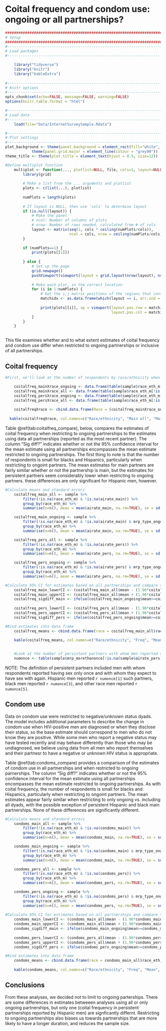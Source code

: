 # Coital frequency and condom use: ongoing or all partnerships? {#coitfreq_condoms}

```r
####################################################################################
# Setup
####################################################################################
#-----------------------------------------------------------------------------------
# Load packages
#-----------------------------------------------------------------------------------

    library("tidyverse")
    library("knitr")
    library("kableExtra")
 
#-----------------------------------------------------------------------------------
# Knitr options
#-----------------------------------------------------------------------------------
opts_chunk$set(echo=FALSE, message=FALSE, warning=FALSE)
options(knitr.table.format = "html") 

#-----------------------------------------------------------------------------------
# Load data
#-----------------------------------------------------------------------------------
    load(file="Data/InternetSurveySample.Rdata")

#-----------------------------------------------------------------------------------
# Plot settings
#-----------------------------------------------------------------------------------
plot_background <- theme(panel.background = element_rect(fill="white", colour = "black")) +
            theme(panel.grid.major = element_line(colour = "grey90"))
theme_title <- theme(plot.title = element_text(hjust = 0.5, size=12)) 

#Define multiplot function
    multiplot <- function(..., plotlist=NULL, file, cols=1, layout=NULL) {
        library(grid)
        
        # Make a list from the ... arguments and plotlist
        plots <- c(list(...), plotlist)
        
        numPlots = length(plots)
        
        # If layout is NULL, then use 'cols' to determine layout
        if (is.null(layout)) {
            # Make the panel
            # ncol: Number of columns of plots
            # nrow: Number of rows needed, calculated from # of cols
            layout <- matrix(seq(1, cols * ceiling(numPlots/cols)),
                             ncol = cols, nrow = ceiling(numPlots/cols))
        }
        
        if (numPlots==1) {
            print(plots[[1]])
            
        } else {
            # Set up the page
            grid.newpage()
            pushViewport(viewport(layout = grid.layout(nrow(layout), ncol(layout))))
            
            # Make each plot, in the correct location
            for (i in 1:numPlots) {
                # Get the i,j matrix positions of the regions that contain this subplot
                matchidx <- as.data.frame(which(layout == i, arr.ind = TRUE))
                
                print(plots[[i]], vp = viewport(layout.pos.row = matchidx$row,
                                                layout.pos.col = matchidx$col))
            }
        }
    }
        
```
This file examines whether and to what extent estimates of coital frequency and condom use differ when restricted to ongoing partnerships or inclusive of all partnerships.

## Coital frequency

```r

#First, we'll look at the number of respondents by race/ethnicity when we include all dyads and when we restrict to ongoing only. From this, we see that the numbers for black respondents are small, particularly when restricting to ongoing partners.

    coitalfreq_mainXrace_ongoing <- data.frame(table(sample$race_eth_m[!is.na(sample$airate_main) & sample$mrp_type_ongoing %in% "Main"]))
    coitalfreq_mainXrace_all <- data.frame(table(sample$race_eth_m[!is.na(sample$airate_main)]))
    coitalfreq_persXrace_ongoing <- data.frame(table(sample$race_eth_m[!is.na(sample$airate_pers) & sample$mrp_type_ongoing %in% "Persistent"]))
    coitalfreq_persXrace_all <- data.frame(table(sample$race_eth_m[!is.na(sample$airate_pers)]))
    
    coitalfreqXrace <- cbind.data.frame(Race = (coitalfreq_mainXrace_ongoing$Var1), main_all = coitalfreq_mainXrace_all$Freq, main_ongoing = coitalfreq_mainXrace_ongoing$Freq, pers_all = coitalfreq_persXrace_all$Freq, pers_ongoing = coitalfreq_persXrace_ongoing$Freq)
    
  kable(coitalfreqXrace, col.names=c("Race/ethnicity", "Main all", "Main ongoing", "Persistent all", "Persistent ongoing"), caption="Number of respondents by race and partner type") %>% kable_styling(full_width=F, position="center")
```

Table @ref(tab:coitalfreq_compare), below, compares the estimates of coital frequency when restricting to ongoing partnerships to the estimates using data all partnerships (reported as the most recent partner). The column "Sig diff?" indicates whether or not the 95% confidence interval for the mean estimate using all partnerships encompasses the mean estimate restricted to ongoing partnerships. The first thing to note is that the number of respondents is small for blacks and Hispanics, particularly when restricting to ongoint partners. The mean estimates for main partners are fairly similar whether or not the partnership is main, but the estimates for persistent partners seem considerably lower when restricting to ongoing partners. these differences are only significant for Hispanic men, however. 
```r
#Calculate means and standard errors
    coitalfreq_main_all <- sample %>% 
        filter(!is.na(race_eth_m) & !is.na(airate_main)) %>%
        group_by(race_eth_m) %>% 
        summarise(n=n(), mean = mean(airate_main, na.rm=TRUE), se = sd(airate_main, na.rm=TRUE)/sqrt(length(airate_main)))

    coitalfreq_main_ongoing <- sample %>% 
        filter(!is.na(race_eth_m) & !is.na(airate_main) & mrp_type_ongoing %in% "Main") %>%
        group_by(race_eth_m) %>% 
        summarise(n=n(), mean = mean(airate_main, na.rm=TRUE), se = sd(airate_main, na.rm=TRUE)/sqrt(length(airate_main)))

    coitalfreq_pers_all <- sample %>% 
        filter(!is.na(race_eth_m) & !is.na(airate_pers)) %>%
        group_by(race_eth_m) %>% 
        summarise(n=n(), mean = mean(airate_pers, na.rm=TRUE), se = sd(airate_pers, na.rm=TRUE)/sqrt(length(airate_pers)))

    coitalfreq_pers_ongoing <- sample %>% 
        filter(!is.na(race_eth_m) & !is.na(airate_pers) & mrp_type_ongoing %in% "Persistent") %>%
        group_by(race_eth_m) %>% 
        summarise(n=n(), mean = mean(airate_pers, na.rm=TRUE), se = sd(airate_pers, na.rm=TRUE)/sqrt(length(airate_pers)))

#Calculate 95% CI for estimates based on all partnerships and compare to mean estamates using ongoing
    coitalfreq_main_lowerCI <- (coitalfreq_main_all$mean - (1.96*coitalfreq_main_all$se))
    coitalfreq_main_upperCI <- (coitalfreq_main_all$mean + (1.96*coitalfreq_main_all$se))
    coitalfreq_sigdiff_main <- ifelse(coitalfreq_main_ongoing$mean>=coitalfreq_main_lowerCI & coitalfreq_main_ongoing$mean<=coitalfreq_main_upperCI, "No", "Yes")
    
    coitalfreq_pers_lowerCI <- (coitalfreq_pers_all$mean - (1.96*coitalfreq_pers_all$se))
    coitalfreq_pers_upperCI <- (coitalfreq_pers_all$mean + (1.96*coitalfreq_pers_all$se))
    coitalfreq_sigdiff_pers <- ifelse(coitalfreq_pers_ongoing$mean>=coitalfreq_pers_lowerCI & coitalfreq_pers_ongoing$mean<=coitalfreq_pers_upperCI, "No", "Yes")

#Bind estimates into data frame
    coitalfreq_means <- cbind.data.frame(race = coitalfreq_main_all$race_eth_m, main_all_n = coitalfreq_main_all$n, main_all_mean = coitalfreq_main_all$mean, main_all_se = coitalfreq_main_all$se, main_ongoing_n = coitalfreq_main_ongoing$n, main_ongoing_mean = coitalfreq_main_ongoing$mean, main_ongoing_se = coitalfreq_main_ongoing$se, sigdiff_main = coitalfreq_sigdiff_main, pers_all_n = coitalfreq_pers_all$n, pers_all_mean = coitalfreq_pers_all$mean, pers_all_se = coitalfreq_pers_all$se, pers_ongoing_n = coitalfreq_pers_ongoing$n, pers_ongoing_mean = coitalfreq_pers_ongoing$mean, pers_ongoing_se = coitalfreq_pers_ongoing$se, sigdiff_pers = coitalfreq_sigdiff_pers)
    
    kable(coitalfreq_means, col.names=c("Race/ethnicity", "Freq", "Mean", "SE", "Freq", "Mean", "SE", "Sig diff?", "Freq", "Mean", "SE", "Freq", "Mean", "SE", "Sig diff?"), digits = c(0, 0, 3, 3, 0, 3, 3, 0, 0, 3, 3, 0, 3, 3, 0), caption="Coital frequency estimates by partner type and status") %>% kable_styling(full_width=F, position="center") %>% add_header_above(c("", "Main, all" = 3, "Main, ongoing" = 3, "", "Persistent, all" = 3, "Persistent, ongoing" = 3, "")) %>% column_spec(c(3, 6, 10, 13), bold=TRUE)

    
    #Look at the number of persistent partners with whom men reported sex only once
    numonce <- table(sample$mrp_morethanonce[!is.na(sample$airate_pers)], sample$race_eth_m[!is.na(sample$airate_pers)])
```

NOTE: The definition of persistent partners included men with whom respondents reported having sex only once and with whom they expect to have sex with again. Hispanic men reported `r numonce[1]` such partners, black men reported `r numonce[3]`, and other race men reported `r numonce[5]`.



## Condom use

Data on condom use were restricted to negative/unknown status dyads. The model includes additional parameters to describe the change in condom use when HIV-positive men are diagnosed or when they disclose their status, so the base estimate should correspond to men who do not know they are positive. While some men who report a negative status may have tested recently and may behave differently than those who may be undiagnosed, we believe using data from all men who report themselves and their partnesr to have a negative or unknown HIV status is appropriate.

Table @ref(tab:condoms_compare) provides a comparison of the estimates of condom use in all partnerships and when restricted to ongoing parnerships. The column "Sig diff?" indicates whether or not the 95% confidence interval for the mean estimate using all partnerships encompasses the mean estimate restricted to ongoing partnerships. As with coital frequency, the number of respondents is small for blacks and Hispanics, particularly when restricting to ongoint partners. The mean estimates appear fairly similar when restricting to only ongoing vs. including all dyads, with the possible exception of persistent Hispanic and black main partnerships. None of these differences are significantly different.

```r
#Calculate means and standard errors
    condoms_main_all <- sample %>% 
        filter(!is.na(race_eth_m) & !is.na(condoms_main)) %>%
        group_by(race_eth_m) %>% 
        summarise(n=n(), mean = mean(condoms_main, na.rm=TRUE), se = sd(condoms_main, na.rm=TRUE)/sqrt(length(condoms_main)))

    condoms_main_ongoing <- sample %>% 
        filter(!is.na(race_eth_m) & !is.na(condoms_main) & mrp_type_ongoing %in% "Main") %>%
        group_by(race_eth_m) %>% 
        summarise(n=n(), mean = mean(condoms_main, na.rm=TRUE), se = sd(condoms_main, na.rm=TRUE)/sqrt(length(condoms_main)))

    condoms_pers_all <- sample %>% 
        filter(!is.na(race_eth_m) & !is.na(condoms_pers)) %>%
        group_by(race_eth_m) %>% 
        summarise(n=n(), mean = mean(condoms_pers, na.rm=TRUE), se = sd(condoms_pers, na.rm=TRUE)/sqrt(length(condoms_pers)))

    condoms_pers_ongoing <- sample %>% 
        filter(!is.na(race_eth_m) & !is.na(condoms_pers) & mrp_type_ongoing %in% "Persistent") %>%
        group_by(race_eth_m) %>% 
        summarise(n=n(), mean = mean(condoms_pers, na.rm=TRUE), se = sd(condoms_pers, na.rm=TRUE)/sqrt(length(condoms_pers)))
    
#Calculate 95% CI for estimates based on all partnerships and compare to mean estamates using ongoing
    condoms_main_lowerCI <- (condoms_main_all$mean - (1.96*condoms_main_all$se))
    condoms_main_upperCI <- (condoms_main_all$mean + (1.96*condoms_main_all$se))
    condoms_sigdiff_main <- ifelse(condoms_main_ongoing$mean>=condoms_main_lowerCI & condoms_main_ongoing$mean<=condoms_main_upperCI, "No", "Yes")
    
    condoms_pers_lowerCI <- (condoms_pers_all$mean - (1.96*condoms_pers_all$se))
    condoms_pers_upperCI <- (condoms_pers_all$mean + (1.96*condoms_pers_all$se))
    condoms_sigdiff_pers <- ifelse(condoms_pers_ongoing$mean>=condoms_pers_lowerCI & condoms_pers_ongoing$mean<=condoms_pers_upperCI, "No", "Yes")

#Bind estimates into data frame
    condoms_means <- cbind.data.frame(race = condoms_main_all$race_eth_m, main_all_n = condoms_main_all$n, main_all_mean = condoms_main_all$mean, main_all_se = condoms_main_all$se, main_ongoing_n = condoms_main_ongoing$n, main_ongoing_mean = condoms_main_ongoing$mean, main_ongoing_se = condoms_main_ongoing$se, sigdiff_main = condoms_sigdiff_main, pers_all_n = condoms_pers_all$n, pers_all_mean = condoms_pers_all$mean, pers_all_se = condoms_pers_all$se, pers_ongoing_n = condoms_pers_ongoing$n, pers_ongoing_mean = condoms_pers_ongoing$mean, pers_ongoing_se = condoms_pers_ongoing$se, sigdiff_pers = condoms_sigdiff_pers)
    
    kable(condoms_means, col.names=c("Race/ethnicity", "Freq", "Mean", "SE", "Freq", "Mean", "SE", "Sig diff?", "Freq", "Mean", "SE", "Freq", "Mean", "SE", "Sig diff?"), digits = c(0, 0, 3, 3, 0, 3, 3, 0, 0, 3, 3, 0, 3, 3, 0), caption="Condom use estimates by partner type and status") %>% kable_styling(full_width=F, position="center") %>% add_header_above(c("", "Main, all" = 3, "Main, ongoing" = 3, "", "Persistent, all" = 3, "Persistent, ongoing" = 3, "")) %>% column_spec(c(3, 6, 10, 13), bold=TRUE)

```

## Conclusions
From these analyses, we decided not to limit to ongoing parterships. There are some differences in estimates betweeen analyses using all or only ongoing partnerships, but only one (coital frequency in persistent partnerships reported by Hispanic men) are signficantly differnt. Restricting to ongoing partnerships also biases us towards partnerships that are more likely to have a longer duration, and reduces the sample size. 